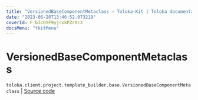 ```yaml
---
title: "VersionedBaseComponentMetaclass — Toloka-Kit | Toloka documentation"
date: "2023-06-20T13:46:52.073219"
coverId: F_bIcOYF9yjrxkPZrXc3
docsMenu: "tkitMenu"
---
```


# VersionedBaseComponentMetaclass

`toloka.client.project.template_builder.base.VersionedBaseComponentMetaclass` | [Source code](https://github.com/Toloka/toloka-kit/blob/v1.2.0/src/client/project/template_builder/base.py#L168)